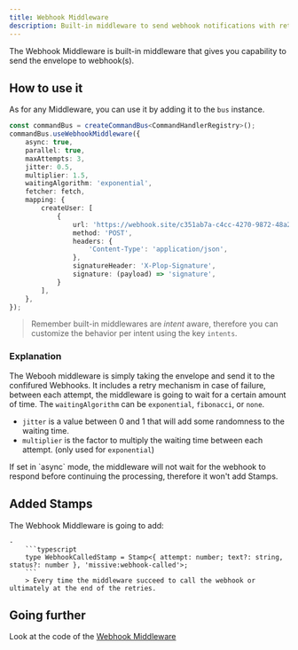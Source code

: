```yaml
---
title: Webhook Middleware
description: Built-in middleware to send webhook notifications with retry.
---
```



The Webhook Middleware is built-in middleware that gives you capability to send the envelope to webhook(s).

## How to use it

As for any Middleware, you can use it by adding it to the `bus` instance.

```typescript
const commandBus = createCommandBus<CommandHandlerRegistry>();
commandBus.useWebhookMiddleware({
    async: true,
    parallel: true,
    maxAttempts: 3,
    jitter: 0.5,
    multiplier: 1.5,
    waitingAlgorithm: 'exponential',
    fetcher: fetch,
    mapping: {
        createUser: [
            {
                url: 'https://webhook.site/c351ab7a-c4cc-4270-9872-48a2d4f67ea4',
                method: 'POST',
                headers: {
                    'Content-Type': 'application/json',
                },
                signatureHeader: 'X-Plop-Signature',
                signature: (payload) => 'signature',
            }
        ],
    },
});
```

> Remember built-in middlewares are _intent_ aware, therefore you can customize the behavior per intent using the key `intents`.

### Explanation

The Webooh middleware is simply taking the envelope and send it to the confifured Webhooks. 
It includes a retry mechanism in case of failure, between each attempt, the middleware is going to wait for a certain amount of time. 
The `waitingAlgorithm` can be `exponential`, `fibonacci`, or `none`.

- `jitter` is a value between 0 and 1 that will add some randomness to the waiting time.
- `multiplier` is the factor to multiply the waiting time between each attempt. (only used for `exponential`)

<Aside title="Async mode" type="caution">
If set in `async` mode, the middleware will not wait for the webhook to respond before continuing the processing, therefore it won't add Stamps.
</Aside>

## Added Stamps 

The Webhook Middleware is going to add:

    -     
        ```typescript
        type WebhookCalledStamp = Stamp<{ attempt: number; text?: string, status?: number }, 'missive:webhook-called'>;
        ```
        > Every time the middleware succeed to call the webhook or ultimately at the end of the retries.


## Going further

<div class='flex flex-row'>
    <span className='pr-2'>Look at the code of the </span>
    <a href="https://github.com/Missive-js/missive.js/tree/main/libs/missive.js/src/middlewares/webhook-middleware.ts" class="contents" target="_blank"><Icon name="github" class="mr-2"/>Webhook Middleware</a>
</div>
